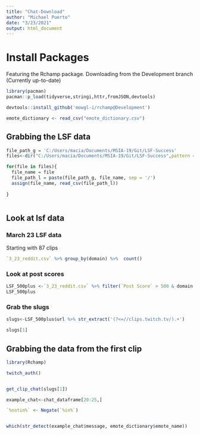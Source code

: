 ```yaml
---
title: "Chat-Download"
author: "Michael Puerto"
date: "3/23/2021"
output: html_document
---
```


# Install Packages

Featuring the Rchamp package. Downloading from the Development branch (Currently up-to-date)

```r

library(pacman)
pacman::p_load(tidyverse,stringi,httr,fromJSON,devtools)

devtools::install_github('mowgl-i/rchamp@Development')

emote_dictionary <- read_csv("emote_dictionary.csv")

```


## Grabbing the LSF data

```r

file_path_g = 'C:/Users/macia/Documents/MSIA-19/Git/LSF-Success'
files<-dir("C:/Users/macia/Documents/MSIA-19/Git/LSF-Success",pattern = '.csv')

for(file in files){
  file_name = file
  file_path_l = paste(file_path_g, file_name, sep = '/')
  assign(file_name, read_csv(file_path_l))
  
}



```

## Look at lsf data

### March 23 LSF data

Starting with 87 clips

```r

`3_23_reddit.csv` %>% group_by(domain) %>%  count()

```

### Look at post scores

```r
LSF_500plus <-`3_23_reddit.csv` %>% filter(`Post Score` > 500 & domain == 'clips.twitch.tv')
LSF_500plus

```

### Grab the slugs

```r

slugs<-LSF_500plus$url %>% str_extract('(?<=//clips.twitch.tv/).+')

slugs[1]

```


## Grabbing the data from the first clip

```r
library(Rchamp)

twitch_auth()


get_clip_chat(slugs[1])


```

```r

example_chat<-chat_dataframe[20:25,]

`%notin%` <- Negate(`%in%`)


which(str_detect(example_chat$message, emote_dictionary$emote_name))

```

